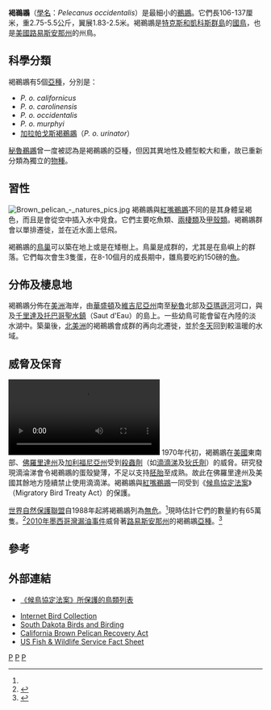{{Speciesbox
| taxon = Pelecanus occidentalis
| status = LC
| status_system = iucn3.1
| status_ref = <ref name="bli09">{{IUCN2010|assessors=BirdLife International|year=2009|id=150970|title=Pelecanus occidentalis|downloaded=2010-10-14|version=2010.3}}</ref>
| image = Brown_Pelican21K.jpg
| image_width = 250px
| binomial_authority = [[卡爾·林奈|Linnaeus]], 1766
}}

'''褐鵜鶘'''（[[學名|學名]]：''Pelecanus occidentalis''）是最細小的[[鵜鶘|鵜鶘]]。它們長106-137厘米，重2.75-5.5公斤，翼展1.83-2.5米。褐鵜鶘是[[特克斯和凱科斯群島|特克斯和凱科斯群島]]的[[國鳥|國鳥]]，也是[[美國|美國]][[路易斯安那州|路易斯安那州]]的州鳥。

== 科學分類 ==
褐鵜鶘有5個[[亞種|亞種]]，分別是：
* ''P. o. californicus''
* ''P. o. carolinensis''
* ''P. o. occidentalis''
* ''P. o. murphyi''
* [[加拉帕戈斯褐鵜鶘|加拉帕戈斯褐鵜鶘]]（''P. o. urinator''）

[[秘魯鵜鶘|秘魯鵜鶘]]曾一度被認為是褐鵜鶘的亞種，但因其異地性及體型較大和重，故已重新分類為獨立的[[物種|物種]]。

== 習性 ==
[[File:Brown_pelican_-_natures_pics.jpg|thumb]]
褐鵜鶘與[[紅嘴鵜鶘|紅嘴鵜鶘]]不同的是其身體呈褐色，而且是會從空中插入水中覓食。它們主要吃魚類、[[兩棲類|兩棲類]]及[[甲殼類|甲殼類]]。褐鵜鶘群會以單排遷徙，並在近水面上低飛。

褐鵜鶘的[[巢|鳥巢]]可以築在地上或是在矮樹上。鳥巢是成群的，尤其是在島嶼上的群落。它們每次會生3隻蛋，在8-10個月的成長期中，雛鳥要吃約150磅的[[魚|魚]]。

== 分佈及棲息地 ==
褐鵜鶘分佈在[[美洲|美洲]]海岸，由[[華盛頓|華盛頓]]及[[維吉尼亞州|維吉尼亞州]]南至[[秘魯|秘魯]]北部及[[亞瑪遜河|亞瑪遜河]]河口，與及[[千里達及托巴哥|千里達及托巴哥]][[聖水鎮|聖水鎮]]（Saut d'Eau）的島上。一些幼鳥可能會留在內陸的淡水湖中。築巢後，[[北美洲|北美洲]]的褐鵜鶘會成群的再向北遷徙，並於[[冬天|冬天]]回到較溫暖的水域。

== 威脅及保育 ==
[[File:Pelecanus_occidentalis_-Jamaica_-fishing-8.ogv|right]]
1970年代初，褐鵜鶘在[[美國|美國]]東南部、[[佛羅里達州|佛羅里達州]]及[[加利福尼亞州|加利福尼亞州]]受到[[殺蟲劑|殺蟲劑]]（如[[滴滴涕|滴滴涕]]及[[狄氏劑|狄氏劑]]）的威脅。研究發現滴淪涕會令褐鵜鶘的蛋殼變薄，不足以支持[[胚胎|胚胎]]至成熟。故此在佛羅里達州及美國其餘地方陸續禁止使用滴滴涕。褐鵜鶘與[[紅嘴鵜鶘|紅嘴鵜鶘]]一同受到《[[候鳥協定法案|候鳥協定法案]]》（Migratory Bird Treaty Act）的保護。

[[世界自然保護聯盟|世界自然保護聯盟]]自1988年起將褐鵜鶘列為[[無危|無危]]。<ref name="bli09"/>現時估計它們的數量約有65萬隻。<ref>{{cite news|publisher=San Francisco Chronicle|url=http://www.sfgate.com/cgi-bin/article.cgi?f=/c/a/2009/11/12/BAP71AIOJD.DTL|date=2009-11-12|title=Brown pelicans off endangered species list|author=Dina Cappiello|accessdate=2020-09-18|archive-date=2011-12-06|archive-url=https://web.archive.org/web/20111206224421/http://www.sfgate.com/cgi-bin/article.cgi?f=%2Fc%2Fa%2F2009%2F11%2F12%2FBAP71AIOJD.DTL|dead-url=no}}</ref>[[2010年墨西哥灣漏油事件|2010年墨西哥灣漏油事件]]威脅著[[路易斯安那州|路易斯安那州]]的褐鵜鶘[[亞種|亞種]]。<ref>{{cite news|title=Pelicans herald Obama's Katrina moment|author=Tony Allen-Mills|url=http://www.timesonline.co.uk/tol/news/world/us_and_americas/article7144834.ece|publisher=The Times|date=2010-06-06|accessdate=2010-10-14|archive-date=2011-06-29|archive-url=https://web.archive.org/web/20110629135635/http://www.timesonline.co.uk/tol/news/world/us_and_americas/article7144834.ece|dead-url=no}}</ref>

== 參考 ==
{{Reflist}}

== 外部連結 ==
{{commons|Pelecanus occidentalis}}
* {{en}}[http://www.fws.gov/migratorybirds/intrnltr/mbta/mbtandx.html 《候鳥協定法案》所保護的鳥類列表]{{Wayback|url=http://www.fws.gov/migratorybirds/intrnltr/mbta/mbtandx.html |date=20080508174755 }}
* [http://ibc.lynxeds.com/species/brown-pelican-pelecanus-occidentalis Internet Bird Collection]{{Wayback|url=http://ibc.lynxeds.com/species/brown-pelican-pelecanus-occidentalis |date=20110503092516 }}
* [http://www.sdakotabirds.com/species/brown_pelican_info.htm South Dakota Birds and Birding]{{Wayback|url=http://www.sdakotabirds.com/species/brown_pelican_info.htm |date=20101116023715 }}
* [http://ecos.fws.gov/docs/recovery_plan/830203b.pdf California Brown Pelican Recovery Act]{{Wayback|url=http://ecos.fws.gov/docs/recovery_plan/830203b.pdf |date=20111018053615 }}
* [http://www.fws.gov/endangered/factsheets/brown_pelican.pdf US Fish & Wildlife Service Fact Sheet]{{Wayback|url=http://www.fws.gov/endangered/factsheets/brown_pelican.pdf |date=20100523052411 }}

{{Authority control}}
{{Taxonbar}}
[[Category:鵜鶘科|P]]
[[Category:卡尔·林奈命名的生物分类|P]]
[[Category:1766年描述的鸟类|P]]